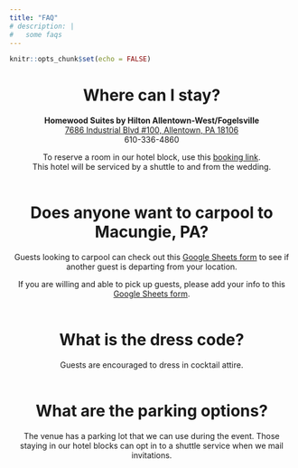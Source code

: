 ```yaml
---
title: "FAQ"
# description: |
#   some faqs
---
```


```r
knitr::opts_chunk$set(echo = FALSE)
```

<center>
# Where can I stay?
**Homewood Suites by Hilton Allentown-West/Fogelsville** <br>
<a href="https://www.google.com/maps/place/Homewood+Suites+by+Hilton+Allentown-West%2FFogelsville,+PA/@40.5651931,-75.61483,17z/data=!4m9!3m8!1s0x89c4318f01eb8587:0x67cbe0adf5d25ccc!5m2!4m1!1i2!8m2!3d40.5651891!4d-75.6122551!16s%2Fg%2F1tj97bxv?entry=ttu&g_ep=EgoyMDI0MDkwNC4wIKXMDSoASAFQAw%3D%3D">7686 Industrial Blvd #100, Allentown, PA 18106</a> <br>
610-336-4860

To reserve a room in our hotel block, use this <a href="https://www.hilton.com/en/book/reservation/deeplink/?ctyhocn=ABEHWHW&groupCode=CHW904&arrivaldate=2024-12-06&departuredate=2024-12-08&cid=OM,WW,HILTONLINK,EN,DirectLink&fromId=HILTONLINKDIRECT">booking link</a>. <br>
This hotel will be serviced by a shuttle to and from the wedding. 
<br> <br>

# Does anyone want to carpool to Macungie, PA?
Guests looking to carpool can check out this <a href="https://docs.google.com/spreadsheets/d/1kDDLfQV8I0KrQSEwbtzBt_eTv0xEuN6THV1I2STto2k/edit?usp=sharing">Google Sheets form</a> to see if another guest is departing from your location. <br>

If you are willing and able to pick up guests, please add your info to this <a href="https://docs.google.com/spreadsheets/d/1kDDLfQV8I0KrQSEwbtzBt_eTv0xEuN6THV1I2STto2k/edit?usp=sharing">Google Sheets form</a>.
<br> <br>

# What is the dress code?
Guests are encouraged to dress in cocktail attire.
<br> <br>

# What are the parking options?
The venue has a parking lot that we can use during the event. Those staying in our hotel blocks can opt in to a shuttle service when we mail invitations.
<br> <br>

</center>